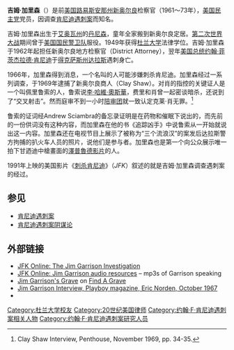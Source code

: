 {{Infobox officeholder
| honorific-prefix    =
| name                = 吉姆·加里森
| honorific-suffix    =
| image               = 
| imagesize           = 
| smallimage          =
| caption             =
| order               =
| office              = [[新奥尔良|新奥尔良]]检查官
| term_start          = 1961
| term_end            = 1973
| predecessor         = 理查德·道林（Richard Dowling）
| successor           = {{tsl|en|Harry Connick, Sr.|老哈里·康尼克}}
| constituency        = [[新奥尔良|新奥尔良]]
|birth_name=Earling Carothers Garrison
| birth_date          = {{Birth date|1921|11|20}}
| birth_place         = [[艾奥瓦州|艾奥瓦州]][[丹尼森_(艾奥瓦州)|丹尼森]]
| death_date          = {{Death date and age|1992|10|21|1921|11|20}}
| death_place         = [[路易斯安那州|路易斯安那州]]新奥尔良
| nationality         = {{USA}}
| party               = [[民主党_(美国)|民主党]]
| spouse              =
| relations           =
| children            =
| residence           =
| alma_mater          = [[杜兰大学|杜兰大学]]
| occupation          =
| profession          =
| religion            =
| signature           =
| website             =
| footnotes           =
}}
'''吉姆·加里森'''（{{bd|1921年|11月20日|1992年|10月21日}}）是前[[美国|美国]][[路易斯安那州|路易斯安那州]][[新奥尔良|新奥尔良]]检察官（1961～73年），[[民主党_(美国)|美国民主党]]党员，因调查[[肯尼迪遇刺案|肯尼迪遇刺案]]而知名。

吉姆·加里森出生于[[艾奥瓦州|艾奥瓦州]]的[[丹尼森_(艾奥瓦州)|丹尼森]]，童年全家搬到新奥尔良定居。[[第二次世界大战|第二次世界大战]]期间曾于[[美国国民警卫队|美国国民警卫队]]服役。1949年获得[[杜兰大学|杜兰大学]]法律学位。吉姆·加里森于1962年起担任新奥尔良地方检察官（District Attorney），翌年[[美国总统|美国总统]][[约翰·菲茨杰拉德·肯尼迪|约翰·菲茨杰拉德·肯尼迪]]于[[得克萨斯州|得克萨斯州]][[达拉斯|达拉斯]]遇刺身亡。

1966年，加里森得到消息，一个名叫{{tsl|en|David Ferrie|大卫·费里}}的人可能涉嫌刺杀肯尼迪。加里森经过一系列调查，于1969年逮捕了新奥尔良商人{{tsl|en|Clay Shaw|克莱·肖}}（Clay Shaw）。对肖的指控的关键证人是一个叫佩里鲁索的人，鲁索说[[李·哈維·奧斯華|李·哈維·奧斯華]]，费里和肖曾一起密谈暗杀，还说到了“交叉射击”。然而庭审不到一小时[[陪审团|陪审团]]就一致认定克莱·肖无罪。<ref>Clay Shaw Interview, Penthouse, November 1969, pp. 34-35.</ref>

鲁索的证词经Andrew Sciambra的备忘录证明是在药物和催眠下说出的，而先前的一份供词没有这种内容，而加里森在他的书《追踪凶手》中说鲁索从一开始就说出这一内容。加里森还在电视节目上展示了被称为“三个流浪汉”的案发后达拉斯警方拘捕的扒火车人员的照片，说他们是参与者。加里森也是第一个向公众展示唯一拍下甘迺迪中槍畫面的[[澤普魯德影片|澤普魯德影片]]的人。

1991年上映的美国影片《[[刺杀肯尼迪|刺杀肯尼迪]]》（''JFK''）叙述的就是吉姆·加里森调查遇刺案的经过。

==参见==
*[[肯尼迪遇刺案|肯尼迪遇刺案]]
*[[肯尼迪遇刺案阴谋论|肯尼迪遇刺案阴谋论]]
==外部链接==
{{Wikiquote}}
* [http://www.jfk-online.com/garrison.html JFK Online: The Jim Garrison Investigation]{{Wayback|url=http://www.jfk-online.com/garrison.html |date=20040803054853 }}
* [http://www.jfk-online.com/jfkaudio.html JFK Online: Jim Garrison audio resources]{{Wayback|url=http://www.jfk-online.com/jfkaudio.html |date=20200926094124 }} – mp3s of Garrison speaking
* [http://www.findagrave.com/cgi-bin/fg.cgi?page=gr&GRid=6333088 Jim Garrison's Grave] {{Wayback|url=http://www.findagrave.com/cgi-bin/fg.cgi?page=gr&GRid=6333088 |date=20171025060905 }} on [[Find_A_Grave|Find A Grave]]
* [http://www.jfklancer.com/Garrison2.html Jim Garrison Interview, Playboy magazine, Eric Norden, October 1967]{{Wayback|url=http://www.jfklancer.com/Garrison2.html |date=20191022181453 }}
* {{IMDb name|id=0308426|name=Jim Garrison}}
{{Authority control}}
{{DEFAULTSORT: Garrison, Jim}}

[[Category:杜兰大学校友|Category:杜兰大学校友]]
[[Category:20世纪美国律师|Category:20世纪美国律师]]
[[Category:约翰·F·肯尼迪遇刺案相关人物|Category:约翰·F·肯尼迪遇刺案相关人物]]
[[Category:约翰·F·肯尼迪遇刺案研究人员|Category:约翰·F·肯尼迪遇刺案研究人员]]